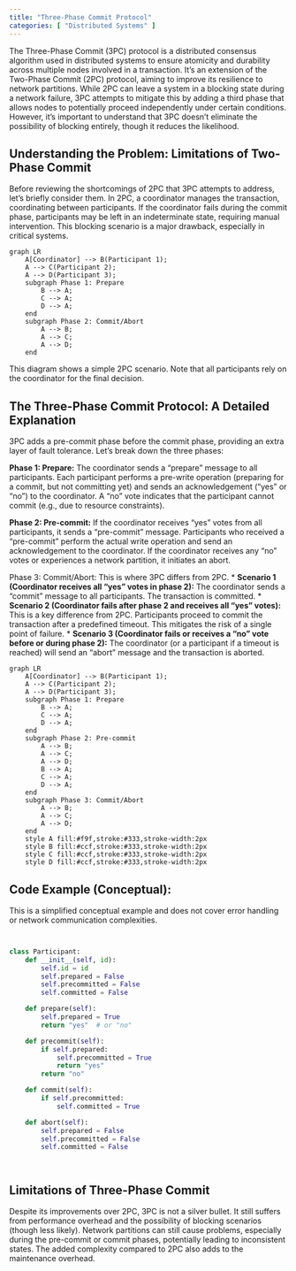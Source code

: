 ```yaml
---
title: "Three-Phase Commit Protocol"
categories: [ "Distributed Systems" ]
---
```



The Three-Phase Commit (3PC) protocol is a distributed consensus algorithm used in distributed systems to ensure atomicity and durability across multiple nodes involved in a transaction. It's an extension of the Two-Phase Commit (2PC) protocol, aiming to improve its resilience to network partitions. While 2PC can leave a system in a blocking state during a network failure, 3PC attempts to mitigate this by adding a third phase that allows nodes to potentially proceed independently under certain conditions. However, it's important to understand that 3PC doesn't eliminate the possibility of blocking entirely, though it reduces the likelihood.

## Understanding the Problem: Limitations of Two-Phase Commit

Before reviewing the shortcomings of 2PC that 3PC attempts to address, let's briefly consider them. In 2PC, a coordinator manages the transaction, coordinating between participants. If the coordinator fails during the commit phase, participants may be left in an indeterminate state, requiring manual intervention. This blocking scenario is a major drawback, especially in critical systems.


```mermaid
graph LR
    A[Coordinator] --> B(Participant 1);
    A --> C(Participant 2);
    A --> D(Participant 3);
    subgraph Phase 1: Prepare
        B --> A;
        C --> A;
        D --> A;
    end
    subgraph Phase 2: Commit/Abort
        A --> B;
        A --> C;
        A --> D;
    end
```

This diagram shows a simple 2PC scenario.  Note that all participants rely on the coordinator for the final decision.


## The Three-Phase Commit Protocol: A Detailed Explanation

3PC adds a pre-commit phase before the commit phase, providing an extra layer of fault tolerance. Let's break down the three phases:

**Phase 1: Prepare:**  The coordinator sends a "prepare" message to all participants.  Each participant performs a pre-write operation (preparing for a commit, but not committing yet) and sends an acknowledgement ("yes" or "no") to the coordinator.  A "no" vote indicates that the participant cannot commit (e.g., due to resource constraints).

**Phase 2: Pre-commit:** If the coordinator receives "yes" votes from all participants, it sends a "pre-commit" message.  Participants who received a "pre-commit" perform the actual write operation and send an acknowledgement to the coordinator.  If the coordinator receives any "no" votes or experiences a network partition, it initiates an abort.

Phase 3: Commit/Abort: This is where 3PC differs from 2PC.
* **Scenario 1 (Coordinator receives all "yes" votes in phase 2):** The coordinator sends a "commit" message to all participants. The transaction is committed.
* **Scenario 2 (Coordinator fails after phase 2 and receives all "yes" votes):** This is a key difference from 2PC. Participants proceed to commit the transaction after a predefined timeout.  This mitigates the risk of a single point of failure.
* **Scenario 3 (Coordinator fails or receives a "no" vote before or during phase 2):** The coordinator (or a participant if a timeout is reached) will send an "abort" message and the transaction is aborted.


```mermaid
graph LR
    A[Coordinator] --> B(Participant 1);
    A --> C(Participant 2);
    A --> D(Participant 3);
    subgraph Phase 1: Prepare
        B --> A;
        C --> A;
        D --> A;
    end
    subgraph Phase 2: Pre-commit
        A --> B;
        A --> C;
        A --> D;
        B --> A;
        C --> A;
        D --> A;
    end
    subgraph Phase 3: Commit/Abort
        A --> B;
        A --> C;
        A --> D;
    end
    style A fill:#f9f,stroke:#333,stroke-width:2px
    style B fill:#ccf,stroke:#333,stroke-width:2px
    style C fill:#ccf,stroke:#333,stroke-width:2px
    style D fill:#ccf,stroke:#333,stroke-width:2px

```


## Code Example (Conceptual):

This is a simplified conceptual example and does not cover error handling or network communication complexities.


```python


class Participant:
    def __init__(self, id):
        self.id = id
        self.prepared = False
        self.precommitted = False
        self.committed = False

    def prepare(self):
        self.prepared = True
        return "yes"  # or "no"

    def precommit(self):
        if self.prepared:
            self.precommitted = True
            return "yes"
        return "no"

    def commit(self):
        if self.precommitted:
            self.committed = True

    def abort(self):
        self.prepared = False
        self.precommitted = False
        self.committed = False




```


##  Limitations of Three-Phase Commit

Despite its improvements over 2PC, 3PC is not a silver bullet. It still suffers from performance overhead and the possibility of blocking scenarios (though less likely).  Network partitions can still cause problems, especially during the pre-commit or commit phases, potentially leading to inconsistent states.  The added complexity compared to 2PC also adds to the maintenance overhead.



